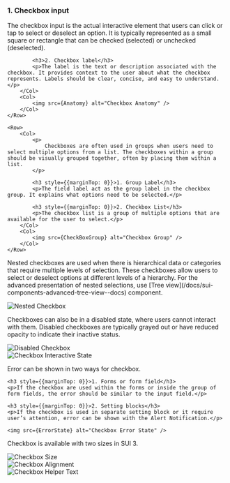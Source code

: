

<Section title="Anatomy">
	<Row>
		<Col>
    		<h3 style={{marginTop: 0}}>1. Checkbox input</h3>
    		<p>The checkbox input is the actual interactive element that users can click or tap to select or deselect an option. It is typically represented as a small square or rectangle that can be checked (selected) or unchecked (deselected).</p>

    		<h3>2. Checkbox label</h3>
    		<p>The label is the text or description associated with the checkbox. It provides context to the user about what the checkbox represents. Labels should be clear, concise, and easy to understand.</p>
    	</Col>
    	<Col>
    		<img src={Anatomy} alt="Checkbox Anatomy" />
    	</Col>
    </Row>

</Section>

<Section title="Checkbox Group">

    <Row>
    	<Col>
    		<p>
    			Checkboxes are often used in groups when users need to select multiple options from a list. The checkboxes within a group should be visually grouped together, often by placing them within a list.
    		</p>

    		<h3 style={{marginTop: 0}}>1. Group Label</h3>
    		<p>The field label act as the group label in the checkbox group. It explains what options need to be selected.</p>

    		<h3 style={{marginTop: 0}}>2. Checkbox List</h3>
    		<p>The checkbox list is a group of multiple options that are available for the user to select.</p>
    	</Col>
    	<Col>
    		<img src={CheckBoxGroup} alt="Checkbox Group" />
    	</Col>
    </Row>

</Section>

<Section title="Nested checkbox">
	<Row>
		<Col>
			<p>
				Nested checkboxes are used when there is hierarchical data or categories
				that require multiple levels of selection. These checkboxes allow users
				to select or deselect options at different levels of a hierarchy. For
				the advanced presentation of nested selections, use [Tree
				view](/docs/sui-components-advanced-tree-view--docs) component.
			</p>
		</Col>
		<Col>
			<img src={NestedCheckbox} alt="Nested Checkbox" />
		</Col>
	</Row>
</Section>

<Section title="Disabled checkbox">
	<Row>
		<Col>
			<p>
				Checkboxes can also be in a disabled state, where users cannot interact
				with them. Disabled checkboxes are typically grayed out or have reduced
				opacity to indicate their inactive status.
			</p>
		</Col>
		<Col>
			<img src={DisabledCheckbox} alt="Disabled Checkbox" />
		</Col>
	</Row>
</Section>

<Section title="Interactive State">
	<img src={InteractiveState} alt="Checkbox Interactive State" />
</Section>

<Section title="Error state">
	<p>Error can be shown in two ways for checkbox. </p>
	
	<h3 style={{marginTop: 0}}>1. Forms or form field</h3>
    <p>If the checkbox are used within the forms or inside the group of form fields, the error should be similar to the input field.</p>

    <h3 style={{marginTop: 0}}>2. Setting blocks</h3>
    <p>If the checkbox is used in separate setting block or it require user’s attention, error can be shown with the Alert Notification.</p>

    <img src={ErrorState} alt="Checkbox Error State" />

</Section>

<Section title="Size">
	<Row>
		<Col>
			<p>Checkbox is available with two sizes in SUI 3.</p>
		</Col>
		<Col>
			<img src={Size} alt="Checkbox Size" />
		</Col>
	</Row>
</Section>

<Section title="Checkbox Alignment">
	<img src={Alignment} alt="Checkbox Alignment" />
</Section>

<Section title="Helper Text">
	<img src={HelperText} alt="Checkbox Helper Text" />
</Section>
